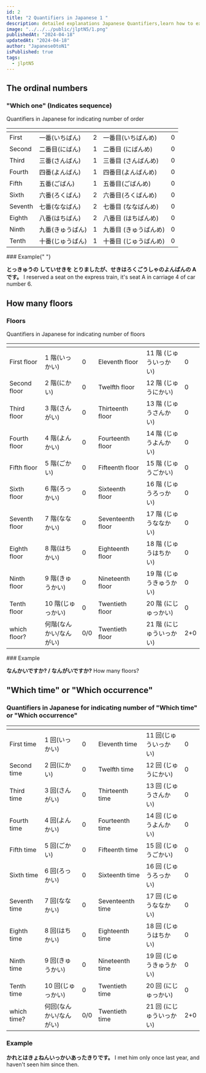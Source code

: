 ```yaml
---
id: 2
title: "2 Quantifiers in Japanese 1 "
description: detailed explanations Japanese Quantifiers,learn how to express which floor, how many, how many times in japanese.
image: "../../../public/jlptN5/1.png"
publishedAt: "2024-04-18"
updatedAt: "2024-04-18"
author: "Japanese0toN1"
isPublished: true
tags:
  - jlptN5
---
```


## The ordinal numbers

<h3 className="text-center"> "Which one" (Indicates sequence)</h3>

Quantifiers in Japanese for indicating number of order

<table className="table-auto text-center xl:text-2xlxl md:text-xl text-base  font-bold w-full brightness-130">
  <thead>
    <tr>
      <th></th>
      <th></th>
      <th></th>
      <th></th>
      <th></th>
    </tr>
  </thead>
  <tbody className="text-center xl:text-2xl md:text-xl text-base font-bold">
    <tr>
      <td>First</td>
      <td>一番(いちばん)</td>
      <td>2</td>
      <td>一番目(いちばんめ)</td>
      <td>0</td>
    </tr>
    <tr>
      <td>Second</td>
      <td>二番目(にばん)</td>
      <td>1</td>
      <td>二番目 (にばんめ)</td>
      <td>0</td>
    </tr>
    <tr>
      <td>Third</td>
      <td>三番(さんばん)</td>
      <td>1</td>
      <td>三番目 (さんばんめ)</td>
      <td>0</td>
    </tr>
    <tr>
      <td>Fourth </td>
      <td>四番(よんばん)</td>
      <td>1</td>
      <td>四番目(よんばんめ)</td>
      <td>0</td>
    </tr>
    <tr>
      <td>Fifth </td>
      <td>五番(ごばん)</td>
      <td>1</td>
      <td>五番目(ごばんめ)</td>
      <td>0</td>
    </tr>
    <tr>
      <td>Sixth </td>
      <td>六番(ろくばん)</td>
      <td>2</td>
      <td>六番目(ろくばんめ)</td>
      <td>0</td>
    </tr>
    <tr>
      <td>Seventh </td>
      <td>七番(ななばん)</td>
      <td>2</td>
      <td>七番目 (ななばんめ)</td>
      <td>0</td>
    </tr>
    <tr>
      <td>Eighth </td>
      <td>八番(はちばん)</td>
      <td>2</td>
      <td>八番目 (はちばんめ)</td>
      <td>0</td>
    </tr>
    <tr>
      <td>Ninth</td>
      <td>九番(きゅうばん)</td>
      <td>1</td>
      <td>九番目 (きゅうばんめ)</td>
      <td>0</td>
    </tr>
    <tr>
      <td>Tenth</td>
      <td>十番(じゅうばん)</td>
      <td>1</td>
      <td>十番目 (じゅうばんめ)</td>
      <td>0</td>
    </tr>
  </tbody>
</table>
### Example{" "}

**とっきゅうの していせきを とりましたが、せきはろくごうしゃのよんばんの
A です。**
I reserved a seat on the express train, it's seat A in carriage 4 of car
number 6.

<div className="col-span-7 col-start-4 h-auto w-full">
  <Myadtext />
</div>

## How many floors

<h3 className="text-center">Floors</h3>

Quantifiers in Japanese for indicating number of floors

<table className="table-auto text-center xl:text-2xlxl md:text-xl text-base  font-bold w-full brightness-130">
  <thead>
    <tr>
      <th></th>
      <th></th>
      <th></th>
      <th></th>
      <th></th>
      <th></th>
    </tr>
  </thead>
  <tbody className="text-center xl:text-2xl md:text-xl text-base font-bold">
    <tr>
      <td>First floor</td>
      <td>1 階(いっかい)</td>
      <td>0</td>
      <td>Eleventh floor</td>
      <td>11 階 (じゅういっかい)</td>
      <td>0</td>
    </tr>
    <tr>
      <td>Second floor</td>
      <td>2 階(にかい)</td>
      <td>0</td>
      <td>Twelfth floor</td>
      <td>12 階 (じゅうにかい)</td>
      <td>0</td>
    </tr>
    <tr>
      <td>Third floor</td>
      <td>3 階(さんがい)</td>
      <td>0</td>
      <td>Thirteenth floor</td>
      <td>13 階 (じゅうさんかい)</td>
      <td>0</td>
    </tr>
    <tr>
      <td>Fourth floor</td>
      <td>4 階(よんかい)</td>
      <td>0</td>
      <td>Fourteenth floor</td>
      <td>14 階 (じゅうよんかい)</td>
      <td>0</td>
    </tr>
    <tr>
      <td>Fifth floor</td>
      <td>5 階(ごかい)</td>
      <td>0</td>
      <td>Fifteenth floor</td>
      <td>15 階 (じゅうごかい)</td>
      <td>0</td>
    </tr>
    <tr>
      <td>Sixth floor</td>
      <td>6 階(ろっかい)</td>
      <td>0</td>
      <td>Sixteenth floor</td>
      <td>16 階 (じゅうろっかい)</td>
      <td>0</td>
    </tr>
    <tr>
      <td>Seventh floor</td>
      <td>7 階(ななかい)</td>
      <td>0</td>
      <td>Seventeenth floor</td>
      <td>17 階 (じゅうななかい)</td>
      <td>0</td>
    </tr>
    <tr>
      <td>Eighth floor</td>
      <td>8 階(はちかい)</td>
      <td>0</td>
      <td>Eighteenth floor</td>
      <td>18 階 (じゅうはちかい)</td>
      <td>0</td>
    </tr>
    <tr>
      <td>Ninth floor</td>
      <td>9 階(きゅうかい)</td>
      <td>0</td>
      <td>Nineteenth floor</td>
      <td>19 階 (じゅうきゅうかい)</td>
      <td>0</td>
    </tr>
    <tr>
      <td>Tenth floor</td>
      <td>10 階(じゅっかい)</td>
      <td>0</td>
      <td>Twentieth floor</td>
      <td>20 階 (にじゅっかい)</td>
      <td>0</td>
    </tr>
    <tr>
      <td>which floor?</td>
      <td>何階(なんかい/なんがい)</td>
      <td>0/0</td>
      <td>Twentieth floor</td>
      <td>21 階 (にじゅういっかい)</td>
      <td>2+0</td>
    </tr>
  </tbody>
</table>
### Example

**なんかいですか? / なんがいですか?**
How many floors?

## "Which time" or "Which occurrence"

<h3 className="text-center">
  Quantifiers in Japanese for indicating number of "Which time" or "Which
  occurrence"
</h3>
<table className="table-auto text-center xl:text-2xlxl md:text-xl text-base  font-bold w-full brightness-130">
  <thead>
    <tr>
      <th></th>
      <th></th>
      <th></th>
      <th></th>
      <th></th>
      <th></th>
    </tr>
  </thead>
  <tbody className="text-center xl:text-2xl md:text-xl text-base font-bold">
    <tr>
      <td>First time</td>
      <td>1 回(いっかい)</td>
      <td>0</td>
      <td>Eleventh time</td>
      <td>11 回(じゅういっかい)</td>
      <td>0</td>
    </tr>
    <tr>
      <td>Second time</td>
      <td>2 回(にかい)</td>
      <td>0</td>
      <td>Twelfth time</td>
      <td>12 回 (じゅうにかい)</td>
      <td>0</td>
    </tr>
    <tr>
      <td>Third time</td>
      <td>3 回(さんがい)</td>
      <td>0</td>
      <td>Thirteenth time</td>
      <td>13 回 (じゅうさんかい)</td>
      <td>0</td>
    </tr>
    <tr>
      <td>Fourth time</td>
      <td>4 回(よんかい)</td>
      <td>0</td>
      <td>Fourteenth time</td>
      <td>14 回 (じゅうよんかい)</td>
      <td>0</td>
    </tr>
    <tr>
      <td>Fifth time</td>
      <td>5 回(ごかい)</td>
      <td>0</td>
      <td>Fifteenth time</td>
      <td>15 回 (じゅうごかい)</td>
      <td>0</td>
    </tr>
    <tr>
      <td>Sixth time</td>
      <td>6 回(ろっかい)</td>
      <td>0</td>
      <td>Sixteenth time</td>
      <td>16 回 (じゅうろっかい)</td>
      <td>0</td>
    </tr>
    <tr>
      <td>Seventh time</td>
      <td>7 回(ななかい)</td>
      <td>0</td>
      <td>Seventeenth time</td>
      <td>17 回 (じゅうななかい)</td>
      <td>0</td>
    </tr>
    <tr>
      <td>Eighth time</td>
      <td>8 回(はちかい)</td>
      <td>0</td>
      <td>Eighteenth time</td>
      <td>18 回 (じゅうはちかい)</td>
      <td>0</td>
    </tr>
    <tr>
      <td>Ninth time</td>
      <td>9 回(きゅうかい)</td>
      <td>0</td>
      <td>Nineteenth time</td>
      <td>19 回 (じゅうきゅうかい)</td>
      <td>0</td>
    </tr>
    <tr>
      <td>Tenth time</td>
      <td>10 回(じゅっかい)</td>
      <td>0</td>
      <td>Twentieth time</td>
      <td>20 回 (にじゅっかい)</td>
      <td>0</td>
    </tr>
    <tr>
      <td>which time?</td>
      <td>何回(なんかい/なんがい)</td>
      <td>0/0</td>
      <td>Twentieth time</td>
      <td>21 回 (にじゅういっかい)</td>
      <td>2+0</td>
    </tr>
  </tbody>
</table>

### Example

**かれとはきょねんいっかいあったきりです。**
I met him only once last year, and haven't seen him since then.
